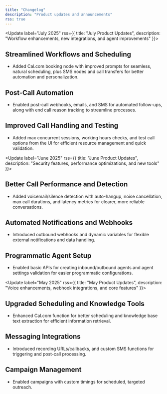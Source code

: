 ```yaml
---
title: "Changelog"
description: "Product updates and announcements"
rss: true
---
```


<Update label="July 2025" rss={{ title: "July Product Updates", description: "Workflow enhancements, new integrations, and agent improvements" }}>
  ## Streamlined Workflows and Scheduling

  * Added Cal.com booking node with improved prompts for seamless, natural scheduling, plus SMS nodes and call transfers for better automation and personalization.

  ## Post-Call Automation

  * Enabled post-call webhooks, emails, and SMS for automated follow-ups, along with end call reason tracking to streamline processes.

  ## Improved Call Handling and Testing

  * Added max concurrent sessions, working hours checks, and test call options from the UI for efficient resource management and quick validation.
</Update>

<Update label="June 2025" rss={{ title: "June Product Updates", description: "Security features, performance optimizations, and new tools" }}>

  ## Better Call Performance and Detection

  * Added voicemail/silence detection with auto-hangup, noise cancellation, max call durations, and latency metrics for clearer, more reliable conversations.

  ## Automated Notifications and Webhooks

  * Introduced outbound webhooks and dynamic variables for flexible external notifications and data handling.

  ## Programmatic Agent Setup

  * Enabled basic APIs for creating inbound/outbound agents and agent settings validation for easier programmatic configurations.
</Update>

<Update label="May 2025" rss={{ title: "May Product Updates", description: "Voice enhancements, webhook integrations, and core features" }}>
  ## Upgraded Scheduling and Knowledge Tools

  * Enhanced Cal.com function for better scheduling and knowledge base text extraction for efficient information retrieval.

  ## Messaging Integrations

  * Introduced recording URLs/callbacks, and custom SMS functions for triggering and post-call processing.

  ## Campaign Management

  * Enabled campaigns with custom timings for scheduled, targeted outreach.
</Update>